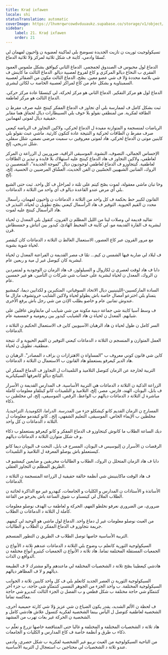 ```yaml
---
title: Kraḍ ixfawen
locale: shi
statusTranslation: automatic
coverImage: https://lhvmrqwrcowdvduuaukz.supabase.co/storage/v1/object/public/strapi-uploads/small_cover-educacion-fundamental.webp-2d51a7828a2b1309555be27f7e2a61a0.webp
sidebar:
    label: 21. Kraḍ ixfawen
    order: 21
---
```

تسيكولوجيت ثوريت ن تازيت الجديدة تسوضح بلي لماكينة لعضوية ن ؤاحيون لفهمان لي تّسمّا وادمي، كاينة ف شكل ثلاثية لمركز ؤلا ثلاثية الدماغ.

الدماغ لول محبوس ف الصندوق لجمجمي. الدماغ الثاني كيوافق بشكل ملموس العمود الفقري ب النخاع ديالو المركزي و كاع لفروع لعصبية ديالو. الدماغ الثالث ما كاينش ف شي بلاصة محددة ؤلا ف شي عضو معين. بصّح، الدماغ الثالث مكون من الضفائر لعصبية السمبتاوية و بشكل عام من كاع لمراكز لعصبية الخاصة ب لكائن لبشري.

الدماغ لول هو مركز التفكير. الدماغ الثاني هو مركز لحركة، لي كيتسمّا عادة مركز حركي. الدماغ الثالث هو مركز لعاطفة.

ثبت بشكل كامل ف لممارسة بلي أي تجاوز ف الدماغ المفكر كينتج عليه صرف مفرط ن الطاقة لفكرية. من لمنطقي نقولو بلا خوف بلي السبيطارات ديال لحماق هما مقابر حقيقية ديال لموتى لفهمانين.

الرياضات لمنسجمة و المتوازنة مفيدة ل الدماغ لحركي، ولاكين التجاوز ف الرياضة كيعني صرف مفرط ن الطاقات لحركية و النتيجة عادة كتكون كارثية. ماشي عبث نقولو بلي كاينين موتى ن الدماغ لحركي. هاد لموتى معروفين ب سميت مرضى نصفي، شلل سفلي، شلل تدريجي، إلخ.

الإحساس الجمالي، التصوف، النشوة، الموسيقى الراقية، ضروريين ل الزراعة ن المركز لعاطفي، ولاكين التجاوز ف هاد الدماغ كينتج عليه استهلاك بلا فايدة و تبذير ن الطاقات لعاطفية. كيتجاوزو ف الدماغ لعاطفي لوجوديون ديال "لموجة الجديدة"، المتعصبين ن الروك، الفنانين الشبهيين الحسّيين ن الفن الحديث، العشّاق المرضيين ن الحسية، إلخ، إلخ.

وخا تبان ماشي معقولة، لموت بصّح كيتم على تلتة د لمراحل ف كل واحد. ثبت حتى الشبع بلي أي مرض عندو القاعدة ديالو ف أي واحد من التلاتة د الدماغات.

القانون لكبير حط بحكمة ف كل واحد من التلاتة د الدماغات ن ؤاحيون لفهمان، رأسمال محدد ن القيم الحيوية. التوفير ف هاد الرأسمال كيعني بصّح تطويل ن لحياة، التبذير ف هاد الرأسمال كينتج عليه لموت.

تقاليد قديمة لي وصلات لينا من الليل المظلم ن القرون، كتقول بلي المعدل ن لحياة لبشرية ف القارة القديمة مو، لي كاينة ف المحيط الهادئ، كيدور بين اتناش و خمسطاش قرن.

مع مرور القرون عبر كاع العصور، الاستعمال الغالط ن التلاتة د الدماغات كان كيقصر لحياة شوية بشوية.

ف لبلاد لي ضاربة فيها الشمس ن كيم... تمّا ف مصر القديمة ن الفراعنة المعدل ن لحياة لبشرية كان كيوصل غير ل مية و ربعين عام.

دابا ف هاد لوقت لعصري ن لكازوال و السيلولوز، ف هاد الزمان ن الوجودية و لمتمردين ن الروك، المعدل ن لحياة لبشرية على حساب شي شركات ن التأمين، هو غير خمسين عام.

السادة الماركسيين-اللينينيين ديال الاتحاد السوفياتي، المتكبرين و لكذابين ديما، كيمشيو يتمناو بلي اخترعو أمصال خاصة باش يطولو لحياة ولاكين الشايب خروتشوف مازال ما عندوش تمانين عام و خاصو يطلب الإذن من شي رجل باش يرفع الأخرى.

ف وسط آسيا كاينة شي جماعة دينية مكونة من شي شيايب لي مابقاوش عاقلين على شبابهم. المعدل ن لحياة ن هاد الشيايب كيدور بين ربعومية و خمسمية عام.

السر كامل ن طول لحياة ن هاد الرهبان الآسيويين كاين ف الاستعمال الحكيم ن التلاتة د الدماغات.

العمل المتوازن و المنسجم ن التلاتة د الدماغات كيعني التوفير ن القيم الحيوية و ك نتيجة منطقية، تطويل ن لحياة.

كاين شي قانون كوني معروف ب "المساواة ن الاهتزازات ن بزاف د المصادر". الرهبان ن هاد الدير كيعرفو يستعملو هاد القانون ب الاستعمال ن التلاتة د الدماغات.

التربية لخارجة عن الزمان كتوصل التلاميذ و التلميذات ل التجاوز ف الدماغ المفكر لي النتائج ديالو كاتعرفها السيكياترية.

الزراعة الذكية ن التلاتة د الدماغات هي التربية الأساسية. ف المدارس القديمة ن الأسرار ف بابل، اليونان، الهند، فارس، مصر، إلخ، التلاميذ و التلميذات كانو كيتلقاو معلومات كاملة مباشرة ل التلاتة د الدماغات ديالهم ب الواعظ، الرقص، الموسيقى، إلخ، لي مخلطين ب ذكاء.

المسارح ن الزمان القديم كانو كيشكلو جزء من المدرسة. الدراما، الكوميديا، التراجيديا، مخلطين ب الإيماء الخاص، الموسيقى، التعليم الشفهي، إلخ.. كانو كيقدمو معلومات ل التلاتة د الدماغات ن كل واحد.

ديك الساعة الطلاب ما كانوش كيتجاوزو ف الدماغ المفكر و كانو كيعرفو يستعملو ب ذكاء و ف شكل متوازن التلاتة د الدماغات ديالهم.

الرقصات ن الأسرار ن إليوسيس ف اليونان، المسرح ف بابل، النحت ف اليونان ديما كانو كيستعملو باش يوصلو المعرفة ل التلاميذ و التلميذات.

دابا ف هاد الزمان المتحلل ن الروك، الطلاب و الطالبات مخربقين و ضايعين كيمشيو ف الطريق المظلم ن التجاوز العقلي.

ف هاد الوقت ماكاينينش شي أنظمة خالقة حقيقية ل الزراعة المنسجمة ن التلاتة د الدماغات.

الأساتذة و الأستاذات ن المدارس و الكليات و الجامعات، كيهدرو غير مع الذاكرة لخائنة ن الطلاب الملال لي كيتسناو ب شوق الساعة باش يخرجو من القاعة.

ضروري، من الضروري نعرفو نخلطو الفهم، الحركة و لعاطفة ب الهدف نوصلو معلومات كاملة ل التلاتة د الدماغات ن الطلاب.

من العبث نوصلو معلومات غير ل دماغ واحد. الدماغ لول ماشي هو الوحيد لي كيفهم. جريمة نتجاوزو ف الدماغ المفكر ن الطلاب و الطالبات.

التربية الأساسية خاصها توصل الطلاب ف الطريق ن التطور المنسجم.

السيكولوجية الثورية كاتعلم ب وضوح بلي التلاتة د الدماغات عندهم تلاتة د الأنواع ن الجمعيات المستقلة المختلفة تماما. هاد تلاتة د الأنواع ن الجمعيات كيثيرو أنواع مختلفة ن الدوافع ن الذات.

هادشي كيعطينا بصّح تلاتة د الشخصيات المختلفة لي ماعندهم والو مشترك لا ف الطبيعة ديالهم و لا ف المظاهر ديالهم.

السيكولوجية الثورية ن العصر الجديد كاتعلم بلي ف كل واحد كاينين تلاتة د الجوانب السيكولوجية المختلفة. ب واحد الجزء من الجوهر النفسي كنتمنّاو شي حاجة، ب جزء آخر كنتمنّاو شي حاجة مختلفة ب شكل قطعي و ب الفضل ن الجزء الثالث كنديرو شي حاجة معاكسة تماما.

ف لحظة ن الألم الشديد، يقدر يكون الضياع ن شي عزيز ؤلا شي كارثة حميمية أخرى، الشخصية لعاطفية كتوصل ل اليأس بينما الشخصية لفكرية كتسول علاش هادشي كامل و الشخصية ن الحركة غير بغات تهرب من المشهد.

هاد تلاتة د الشخصيات المختلفة و المختلفة و غالبا حتى المتناقضة خاصها تزرع و تعلّم ب ذكاء ب طرق و أنظمة خاصة ف كاع المدارس و الكليات و الجامعات.

من الناحية السيكولوجية من العبث نربيو غير الشخصية لفكرية ب شكل حصري. وادمي عندو تلاتة د الشخصيات لي محتاجين ب استعجال ل التربية الأساسية.

